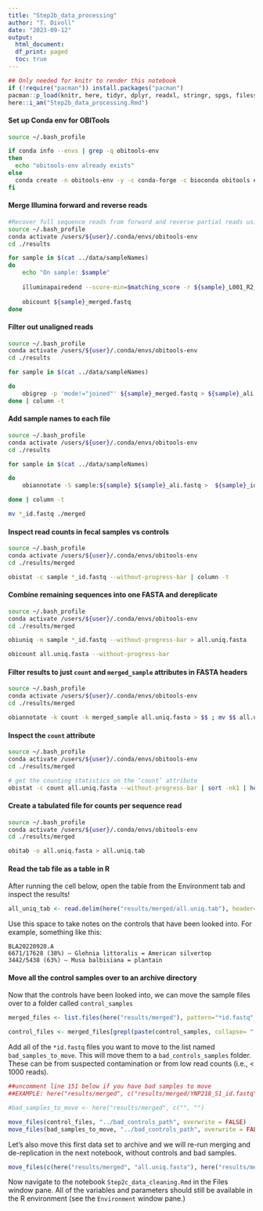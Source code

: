 ```yaml
---
title: "Step2b_data_processing"
author: "T. Divoll"
date: "2023-09-12"
output: 
  html_document:
  df_print: paged
  toc: true
---
```

```r
## Only needed for knitr to render this notebook
if (!require("pacman")) install.packages("pacman")
pacman::p_load(knitr, here, tidyr, dplyr, readxl, stringr, spgs, filesstrings)
here::i_am("Step2b_data_processing.Rmd")
```

#### Set up Conda env for OBITools

```bash
source ~/.bash_profile

if conda info --envs | grep -q obitools-env
then 
  echo "obitools-env already exists" 
else 
  conda create -n obitools-env -y -c conda-forge -c bioconda obitools ecoprimers ecopcr python=2.7 
fi
```

#### Merge Illumina forward and reverse reads

```bash
#Recover full sequence reads from forward and reverse partial reads using illuminapiredend command in obitools
source ~/.bash_profile
conda activate /users/${user}/.conda/envs/obitools-env
cd ./results

for sample in $(cat ../data/sampleNames)
do
    echo "On sample: $sample"
    
    illuminapairedend --score-min=$matching_score -r ${sample}_L001_R2_001_trimmed.fastq.gz ${sample}_L001_R1_001_trimmed.fastq.gz > ${sample}_merged.fastq
    
    obicount ${sample}_merged.fastq
done
```

#### Filter out unaligned reads
```bash
source ~/.bash_profile
conda activate /users/${user}/.conda/envs/obitools-env
cd ./results

for sample in $(cat ../data/sampleNames)

do
    obigrep -p 'mode!="joined"' ${sample}_merged.fastq > ${sample}_ali.fastq
done | column -t
```

#### Add sample names to each file
```bash
source ~/.bash_profile
conda activate /users/${user}/.conda/envs/obitools-env
cd ./results

for sample in $(cat ../data/sampleNames)

do
    obiannotate -S sample:${sample} ${sample}_ali.fastq >  ${sample}_id.fastq

done | column -t

mv *_id.fastq ./merged
```

#### Inspect read counts in fecal samples vs controls
```bash
source ~/.bash_profile
conda activate /users/${user}/.conda/envs/obitools-env
cd ./results/merged

obistat -c sample *_id.fastq --without-progress-bar | column -t
```

#### Combine remaining sequences into one FASTA and dereplicate
```bash
source ~/.bash_profile
conda activate /users/${user}/.conda/envs/obitools-env
cd ./results/merged

obiuniq -m sample *_id.fastq --without-progress-bar > all.uniq.fasta

obicount all.uniq.fasta --without-progress-bar
```

#### Filter results to just `count` and `merged_sample` attributes in FASTA headers
```bash
source ~/.bash_profile
conda activate /users/${user}/.conda/envs/obitools-env
cd ./results/merged

obiannotate -k count -k merged_sample all.uniq.fasta > $$ ; mv $$ all.uniq.fasta
```

#### Inspect the `count` attribute
```bash
source ~/.bash_profile
conda activate /users/${user}/.conda/envs/obitools-env
cd ./results/merged

# get the counting statistics on the ‘count’ attribute
obistat -c count all.uniq.fasta --without-progress-bar | sort -nk1 | head -20 | column -t
```

#### Create a tabulated file for counts per sequence read
```bash
source ~/.bash_profile
conda activate /users/${user}/.conda/envs/obitools-env
cd ./results/merged

obitab -o all.uniq.fasta > all.uniq.tab
```
#### Read the tab file as a table in R
After running the cell below, open the table from the Environment tab and inspect the results!
```r
all_uniq_tab <- read.delim(here("results/merged/all.uniq.tab"), header=TRUE)
```

Use this space to take notes on the controls that have been looked into. For example, something like this: 
```
BLA20220920.A
6671/17628 (38%) – Glehnia littoralis = American silvertop
3442/5438 (63%) – Musa balbisiana = plantain
```
#### Move all the control samples over to an archive directory
Now that the controls have been looked into, we can move the sample files over to a folder called `control_samples`
```r
merged_files <- list.files(here("results/merged"), pattern="*id.fastq", full.names = T)
```

```r
control_files <- merged_files[grepl(paste(control_samples, collapse= "|"), merged_files)]
```

Add all of the `*id.fastq` files you want to move to the list named `bad_samples_to_move`. This will move them to a `bad_controls_samples` folder. These can be from suspected contamination or from low read counts (i.e., < 1000 reads).
```r
##uncomment line 151 below if you have bad samples to move
##EXAMPLE: here("results/merged", c("results/merged/YNP218_S1_id.fastq", "results/merged/YNP297_S13_id.fastq"))

#bad_samples_to_move <- here("results/merged", c("", "")
```

```r
move_files(control_files, "../bad_controls_path", overwrite = FALSE)
move_files(bad_samples_to_move, "../bad_controls_path", overwrite = FALSE)
```

Let's also move this first data set to archive and we will re-run merging and de-replication in the next notebook, without controls and bad samples.
```r
move_files(c(here("results/merged", "all.uniq.fasta"), here("results/merged", "all.uniq.tab")), here("results/bad_controls_path"), overwrite = FALSE)
```
Now navigate to the notebook `Step2c_data_cleaning.Rmd` in the Files window pane. All of the variables and parameters should still be available in the R environment (see the `Environment` window pane.)